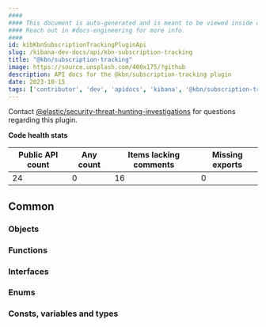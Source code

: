 ```yaml
---
####
#### This document is auto-generated and is meant to be viewed inside our experimental, new docs system.
#### Reach out in #docs-engineering for more info.
####
id: kibKbnSubscriptionTrackingPluginApi
slug: /kibana-dev-docs/api/kbn-subscription-tracking
title: "@kbn/subscription-tracking"
image: https://source.unsplash.com/400x175/?github
description: API docs for the @kbn/subscription-tracking plugin
date: 2023-10-15
tags: ['contributor', 'dev', 'apidocs', 'kibana', '@kbn/subscription-tracking']
---
```




Contact [@elastic/security-threat-hunting-investigations](https://github.com/orgs/elastic/teams/security-threat-hunting-investigations) for questions regarding this plugin.

**Code health stats**

| Public API count  | Any count | Items lacking comments | Missing exports |
|-------------------|-----------|------------------------|-----------------|
| 24 | 0 | 16 | 0 |

## Common

### Objects
<DocDefinitionList data={kbnSubscriptionTrackingObj.common.objects}/>

### Functions
<DocDefinitionList data={kbnSubscriptionTrackingObj.common.functions}/>

### Interfaces
<DocDefinitionList data={kbnSubscriptionTrackingObj.common.interfaces}/>

### Enums
<DocDefinitionList data={kbnSubscriptionTrackingObj.common.enums}/>

### Consts, variables and types
<DocDefinitionList data={kbnSubscriptionTrackingObj.common.misc}/>

